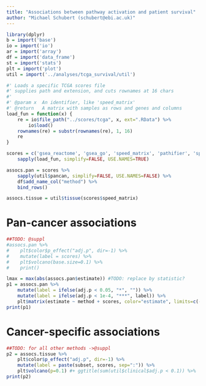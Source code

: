```yaml
---
title: "Associations between pathway activation and patient survival"
author: "Michael Schubert (schubert@ebi.ac.uk)"
---
```


```r
library(dplyr)
b = import('base')
io = import('io')
ar = import('array')
df = import('data_frame')
st = import('stats')
plt = import('plot')
util = import('../analyses/tcga_survival/util')

#' Loads a specific TCGA scores file
#' supplies path and extension, and cuts rownames at 16 chars
#'
#' @param x  An identifier, like 'speed_matrix'
#' @return   A matrix with samples as rows and genes and columns
load_fun = function(x) {
    re = io$file_path("../scores/tcga", x, ext=".RData") %>%
        io$load()
    rownames(re) = substr(rownames(re), 1, 16)
    re
}

scores = c('gsea_reactome', 'gsea_go', 'speed_matrix', 'pathifier', 'spia') %>%
    sapply(load_fun, simplify=FALSE, USE.NAMES=TRUE)

assocs.pan = scores %>%
    sapply(util$pancan, simplify=FALSE, USE.NAMES=FALSE) %>%
    df$add_name_col("method") %>%
    bind_rows()

assocs.tissue = util$tissue(scores$speed_matrix)
```

# Pan-cancer associations

```r
##TODO: @suppl
#assocs.pan %>%
#    plt$color$p_effect("adj.p", dir=-1) %>%
#    mutate(label = scores) %>%
#    plt$volcano(base.size=0.1) %>%
#    print()
```

```r
lmax = max(abs(assocs.pan$estimate)) #TODO: replace by statistic?
p1 = assocs.pan %>%
    mutate(label = ifelse(adj.p < 0.05, "*", "")) %>%
    mutate(label = ifelse(adj.p < 1e-4, "***", label)) %>%
    plt$matrix(estimate ~ method + scores, color="estimate", limits=c(-lmax,lmax))
print(p1)
```

# Cancer-specific associations

```r
##TODO: for all other methods ->@suppl
p2 = assocs.tissue %>%
    plt$color$p_effect("adj.p", dir=-1) %>%
    mutate(label = paste(subset, scores, sep=":")) %>%
    plt$volcano(p=0.1) #+ ggtitle(sum(util$clinical$adj.p < 0.1)) %>%
print(p2)
```
